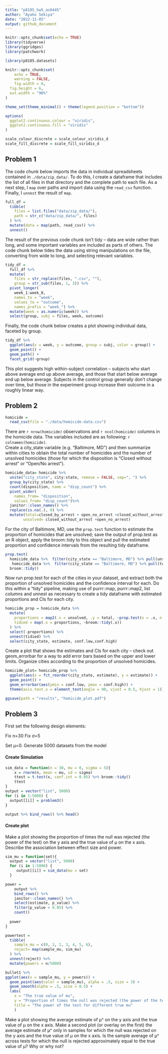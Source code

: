 ```yaml
---
title: "p8105_hw5_as6445"
author: "Ayako Sekiya"
date: "2022-11-05"
output: github_document
---
```


```r
knitr::opts_chunk$set(echo = TRUE)
library(tidyverse)
library(ggridges)
library(patchwork)

library(p8105.datasets)

knitr::opts_chunk$set(
	echo = TRUE,
	warning = FALSE,
	fig.width = 8, 
  fig.height = 6,
  out.width = "90%"
)

theme_set(theme_minimal() + theme(legend.position = "bottom"))

options(
  ggplot2.continuous.colour = "viridis",
  ggplot2.continuous.fill = "viridis"
)

scale_colour_discrete = scale_colour_viridis_d
scale_fill_discrete = scale_fill_viridis_d
```

## Problem 1

The code chunk below imports the data in individual spreadsheets contained in `./data/zip_data/`. To do this, I create a dataframe that includes the list of all files in that directory and the complete path to each file. As a next step, I `map` over paths and import data using the `read_csv` function. Finally, I `unnest` the result of `map`.

```r
full_df = 
  tibble(
    files = list.files("data/zip_data/"),
    path = str_c("data/zip_data/", files)
  ) %>% 
  mutate(data = map(path, read_csv)) %>% 
  unnest()
```

The result of the previous code chunk isn't tidy -- data are wide rather than long, and some important variables are included as parts of others. The code chunk below tides the data using string manipulations on the file, converting from wide to long, and selecting relevant variables. 

```r
tidy_df = 
  full_df %>% 
  mutate(
    files = str_replace(files, ".csv", ""),
    group = str_sub(files, 1, 3)) %>% 
  pivot_longer(
    week_1:week_8,
    names_to = "week",
    values_to = "outcome",
    names_prefix = "week_") %>% 
  mutate(week = as.numeric(week)) %>% 
  select(group, subj = files, week, outcome)
```

Finally, the code chunk below creates a plot showing individual data, faceted by group. 

```r
tidy_df %>% 
  ggplot(aes(x = week, y = outcome, group = subj, color = group)) + 
  geom_point() + 
  geom_path() + 
  facet_grid(~group)
```

This plot suggests high within-subject correlation -- subjects who start above average end up above average, and those that start below average end up below average. Subjects in the control group generally don't change over time, but those in the experiment group increase their outcome in a roughly linear way. 

## Problem 2

```r
homicide = 
  read_csv(file = "./data/homicide-data.csv")
```
There are `r nrow(homicide)` observations and `r ncol(homicide)` columns in the homicide data. The variables included are as following: `r colnames(homicide)`.  
Create a city_state variable (e.g. “Baltimore, MD”) and then summarize within cities to obtain the total number of homicides and the number of unsolved homicides (those for which the disposition is “Closed without arrest” or “Open/No arrest”).

```r
homicide_data= homicide %>% 
  unite("city_state", city:state, remove = FALSE, sep=", ") %>% 
  group_by(city_state) %>% 
  count(disposition, name = "disp_count") %>% 
  pivot_wider(
    names_from= "disposition",
    values_from= "disp_count")%>% 
  janitor::clean_names() %>% 
  replace(is.na(.), 0) %>% 
  mutate(total=closed_by_arrest + open_no_arrest +closed_without_arrest,
        unsolved= closed_without_arrest +open_no_arrest)
```

For the city of Baltimore, MD, use the `prop.test` function to estimate the proportion of homicides that are unsolved; save the output of prop.test as an R object, apply the broom::tidy to this object and pull the estimated proportion and confidence intervals from the resulting tidy dataframe.

```r
prop.test(
  homicide_data %>%  filter(city_state == "Baltimore, MD") %>% pull(unsolved),
   homicide_data %>%  filter(city_state == "Baltimore, MD") %>% pull(total)) %>% 
  broom::tidy()
```

Now run prop.test for each of the cities in your dataset, and extract both the proportion of unsolved homicides and the confidence interval for each. Do this within a “tidy” pipeline, making use of purrr::map, purrr::map2, list columns and unnest as necessary to create a tidy dataframe with estimated proportions and CIs for each city.

```r
homicide_prop = homicide_data %>% 
  mutate(
    proportions = map2(.x = unsolved, .y = total, ~prop.test(x = .x, n = .y)),
    tidied = map(.x = proportions, ~broom::tidy(.x))
  ) %>% 
  select(-proportions) %>% 
  unnest(tidied) %>% 
  select(city_state, estimate, conf.low,conf.high)
```

Create a plot that shows the estimates and CIs for each city – check out geom_errorbar for a way to add error bars based on the upper and lower limits. Organize cities according to the proportion of unsolved homicides.

```r
homicide_plot= homicide_prop %>% 
  ggplot(aes(x = fct_reorder(city_state, estimate), y = estimate)) + 
  geom_point() +  
  geom_errorbar(aes(ymin = conf.low, ymax = conf.high)) +
  theme(axis.text.x = element_text(angle = 90, vjust = 0.5, hjust = 1))

ggsave(path = "results", "homicide_plot.pdf")
```

## Problem 3

First set the following design elements:

Fix n=30
Fix σ=5

Set μ=0. Generate 5000 datasets from the model

#### Create Simulation
```r
sim_data = function(n = 30, mu = 0, sigma = 5){
    x = rnorm(n, mean = mu, sd = sigma)
    ttest = t.test(x, conf.int = 0.95) %>% broom::tidy()
    ttest
}
output = vector("list", 5000)
for (i in 1:5000) {
  output[[i]] = problem3()
}

output %>% bind_rows() %>% head()
```

#### Create plot

Make a plot showing the proportion of times the null was rejected (the power of the test) on the y axis and the true value of μ on the x axis. Describe the association between effect size and power.

```r
sim_mu = function(set){
  output = vector("list", 5000)
  for (i in 1:5000) {
     output[[i]] = sim_data(mu = set)
  }

power = 
    output %>% 
    bind_rows() %>% 
    janitor::clean_names() %>% 
    select(estimate, p_value) %>% 
    filter(p_value < 0.05) %>% 
    count()
  
  power
}

powertest =
  tibble(
    sample_mu = c(0, 1, 2, 3, 4, 5, 6),
    reject= map(sample_mu, sim_mu)
  ) %>%  
  unnest(reject) %>% 
  mutate(powers = n/5000)

bullet1 %>% 
ggplot(aes(x = sample_mu, y = powers)) +
  geom_point(aes(color = sample_mu), alpha = .5, size = 3) +
  geom_smooth(alpha = .5, size = 0.5) +
  labs(
    x = "The true value of mu",
    y = "Proportion of times the null was rejected (the power of the test)",
    title = "The power of the test for different true mu"
    )
```
Make a plot showing the average estimate of μ^ on the y axis and the true value of μ on the x axis. Make a second plot (or overlay on the first) the average estimate of μ^ only in samples for which the null was rejected on the y axis and the true value of μ on the x axis. Is the sample average of μ^ across tests for which the null is rejected approximately equal to the true value of μ? Why or why not?

```r

```


